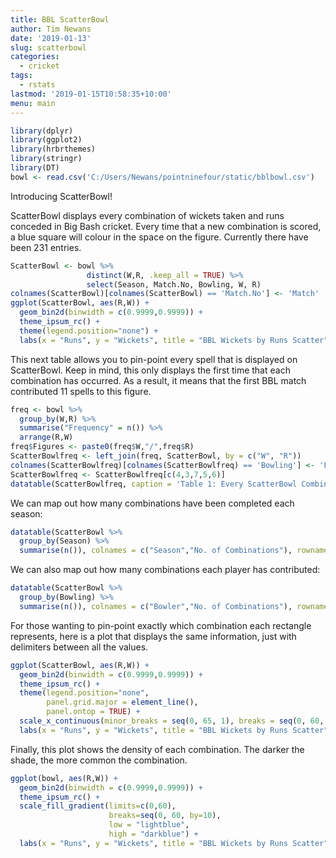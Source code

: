 ```yaml
---
title: BBL ScatterBowl
author: Tim Newans
date: '2019-01-13'
slug: scatterbowl
categories:
  - cricket
tags:
  - rstats
lastmod: '2019-01-15T10:58:35+10:00'
menu: main
---
```


```r
library(dplyr)
library(ggplot2)
library(hrbrthemes)
library(stringr)
library(DT)
bowl <- read.csv('C:/Users/Newans/pointninefour/static/bblbowl.csv')
```

Introducing ScatterBowl!

ScatterBowl displays every combination of wickets taken and runs conceded in Big Bash cricket. Every time that a new combination is scored, a blue square will colour in the space on the figure. Currently there have been 231 entries.

```r
ScatterBowl <- bowl %>% 
                 distinct(W,R, .keep_all = TRUE) %>%
                 select(Season, Match.No, Bowling, W, R) 
colnames(ScatterBowl)[colnames(ScatterBowl) == 'Match.No'] <- 'Match'
ggplot(ScatterBowl, aes(R,W)) +
  geom_bin2d(binwidth = c(0.9999,0.9999)) +
  theme_ipsum_rc() +
  theme(legend.position="none") +
  labs(x = "Runs", y = "Wickets", title = "BBL Wickets by Runs Scatter")
```


This next table allows you to pin-point every spell that is displayed on ScatterBowl. Keep in mind, this only displays the first time that each combination has occurred. As a result, it means that the first BBL match contributed 11 spells to this figure.

```r
freq <- bowl %>%
  group_by(W,R) %>%
  summarise("Frequency" = n()) %>%
  arrange(R,W)
freq$Figures <- paste0(freq$W,"/",freq$R)
ScatterBowlfreq <- left_join(freq, ScatterBowl, by = c("W", "R"))
colnames(ScatterBowlfreq)[colnames(ScatterBowlfreq) == 'Bowling'] <- 'First Occurrence'
ScatterBowlfreq <- ScatterBowlfreq[c(4,3,7,5,6)]
datatable(ScatterBowlfreq, caption = 'Table 1: Every ScatterBowl Combination.')
```

We can map out how many combinations have been completed each season:

```r
datatable(ScatterBowl %>% 
  group_by(Season) %>%
  summarise(n()), colnames = c("Season","No. of Combinations"), rownames = FALSE, caption = 'Table 2: Number of Combinations by BBL Season.',options = list(dom = 't'))
```

We can also map out how many combinations each player has contributed:

```r
datatable(ScatterBowl %>% 
  group_by(Bowling) %>%
  summarise(n()), colnames = c("Bowler","No. of Combinations"), rownames = FALSE, caption = 'Table 3: Number of Combinations by Bowler',options = list(dom = 'ft'))
```

For those wanting to pin-point exactly which combination each rectangle represents, here is a plot that displays the same information, just with delimiters between all the values.

```r
ggplot(ScatterBowl, aes(R,W)) +
  geom_bin2d(binwidth = c(0.9999,0.9999)) +
  theme_ipsum_rc() +
  theme(legend.position="none",
        panel.grid.major = element_line(),
        panel.ontop = TRUE) +
  scale_x_continuous(minor_breaks = seq(0, 65, 1), breaks = seq(0, 60, 10)) +
  labs(x = "Runs", y = "Wickets", title = "BBL Wickets by Runs Scatter")
```

Finally, this plot shows the density of each combination. The darker the shade, the more common the combination.
```r
ggplot(bowl, aes(R,W)) +
  geom_bin2d(binwidth = c(0.9999,0.9999)) +
  theme_ipsum_rc() +
  scale_fill_gradient(limits=c(0,60), 
                      breaks=seq(0, 60, by=10),
                      low = "lightblue",
                      high = "darkblue") +  
  labs(x = "Runs", y = "Wickets", title = "BBL Wickets by Runs Scatter")
```

